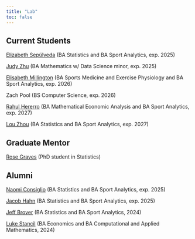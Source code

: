 ```yaml
---
title: "Lab"
toc: false
---
```


## Current Students

[Elizabeth Sepúlveda](https://www.linkedin.com/in/elizabeth-ellie-sep%C3%BAlveda-76a852224/){target=_blank} (BA Statistics and BA Sport Analytics, exp. 2025)

[Judy Zhu](https://www.linkedin.com/in/judy-zhu-34060b22b/){target=_blank} (BA Mathematics w/ Data Science minor, exp. 2025)

[Elisabeth Millington](https://www.linkedin.com/in/elisabeth-millington/){target=_blank} (BA Sports Medicine and Exercise Physiology and BA Sport Analytics, exp. 2026)

Zach Pool (BS Computer Science, exp. 2026)

[Rahul Hererro](https://www.linkedin.com/in/rahul-herrero-a70550261/){target=_blank} (BA Mathematical Economic Analysis and BA Sport Analytics, exp. 2027)

[Lou Zhou](https://www.linkedin.com/in/lou-zhou/){target=_blank} (BA Statistics and BA Sport Analytics, exp. 2027)

## Graduate Mentor

[Rose Graves](https://www.linkedin.com/in/rose-graves/){target=_blank} (PhD student in Statistics)

## Alumni

[Naomi Consiglio](https://www.linkedin.com/in/naomi-consiglio/){target=_blank} (BA Statistics and BA Sport Analytics, exp. 2025)

[Jacob Hahn](https://www.linkedin.com/in/jacobfhahn/){target=_blank} (BA Statistics and BA Sport Analytics, exp. 2025)

[Jeff Brover](https://www.linkedin.com/in/jeff-brover/){target=_blank} (BA Statistics and BA Sport Analytics, 2024)

[Luke Stancil](https://www.linkedin.com/in/lukejstancil/){target=_blank} (BA Economics and BA Computational and Applied Mathematics, 2024)
